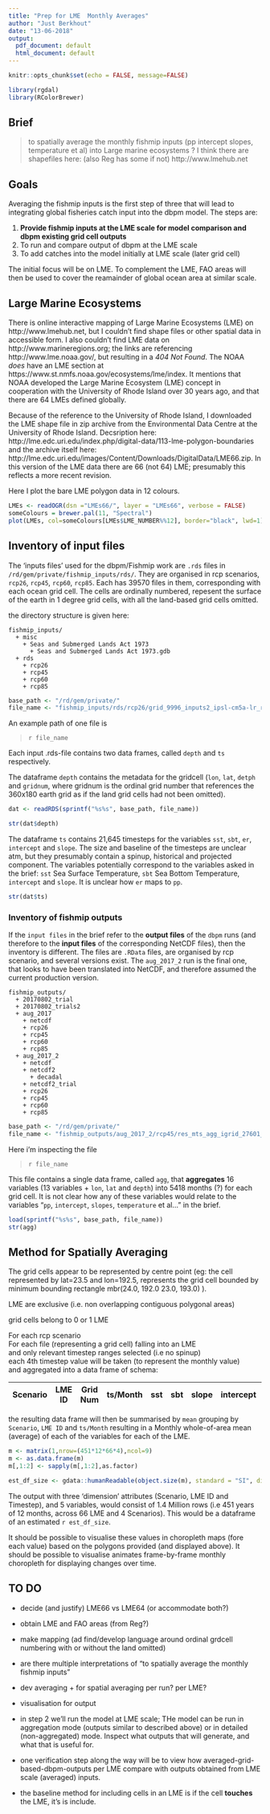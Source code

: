```yaml
---
title: "Prep for LME  Monthly Averages"
author: "Just Berkhout"
date: "13-06-2018"
output:
  pdf_document: default
  html_document: default
---
```


```r
knitr::opts_chunk$set(echo = FALSE, message=FALSE)

library(rgdal)
library(RColorBrewer)

```

## Brief

> to spatially average the monthly fishmip inputs (pp intercept slopes, temperature et al) into 
Large marine ecosystems ?
I think there are shapefiles here: (also Reg has some if not) http://www.lmehub.net

## Goals
Averaging the fishmip inputs is the first step of three that will lead to integrating global fisheries catch input into the dbpm model. The steps are: 

1. **Provide fishmip inputs at the LME scale for model comparison and dbpm existing grid cell outputs**
1. To run and compare output of dbpm at the LME scale
1. To add catches into the model initially at LME scale (later grid cell)

The initial focus will be on LME. To complement the LME, FAO areas will then be used to cover the reamainder of global ocean area at similar scale.


## Large Marine Ecosystems
There is online interactive mapping of Large Marine Ecosystems (LME) on http://www.lmehub.net, but I couldn't find shape files or other spatial data in accessible form. I also couldn't find LME data on http://www.marineregions.org; the links are referencing http://www.lme.noaa.gov/, but resulting in a _404 Not Found_. The NOAA _does_ have an LME section at https://www.st.nmfs.noaa.gov/ecosystems/lme/index. It mentions that NOAA developed the Large Marine Ecosystem (LME) concept in cooperation with the University of Rhode Island over 30 years ago, and that there are 64 LMEs defined globally.

Because of the reference to the University of Rhode Island, I downloaded the LME shape file in zip archive from the Environmental Data Centre at the University of Rhode Island. Decsription here: http://lme.edc.uri.edu/index.php/digital-data/113-lme-polygon-boundaries and the archive itself here: http://lme.edc.uri.edu/images/Content/Downloads/DigitalData/LME66.zip. In this version of the LME data there are 66 (not 64) LME; presumably this reflects a more recent revision. 

Here I plot the bare LME polygon data in 12 colours. 

```r
LMEs <- readOGR(dsn ="LMEs66/", layer = "LMEs66", verbose = FALSE)
someColours = brewer.pal(11, "Spectral")
plot(LMEs, col=someColours[LMEs$LME_NUMBER%%12], border="black", lwd=1)

```

## Inventory of input files

The 'inputs files' used for the dbpm/Fishmip work are `.rds` files in `/rd/gem/private/fishmip_inputs/rds/`. They are organised in rcp scenarios, `rcp26`, `rcp45`, `rcp60`, `rcp85`. Each has 39570 files in them, corresponding with each ocean grid cell. The cells are ordinally numbered, repesent the surface of the earth in 1 degree grid cells, with all the land-based grid cells omitted.

the directory structure is given here:

```
fishmip_inputs/
  + misc
    + Seas and Submerged Lands Act 1973
      + Seas and Submerged Lands Act 1973.gdb
  + rds
    + rcp26
    + rcp45
    + rcp60
    + rcp85
```

``` r
base_path <- "/rd/gem/private/"
file_name <- "fishmip_inputs/rds/rcp26/grid_9996_inputs2_ipsl-cm5a-lr_rcp26.rds"
```

An example path of one file is

> ``r file_name``

Each input .rds-file contains two data frames, called `depth` and `ts` respectively. 

The dataframe `depth` contains the metadata for the gridcell (`lon`, `lat`, `detph` and `gridnum`, where gridnum is the ordinal grid number that references the 360x180 earth grid as if the land grid cells had not been omitted). 

```r

dat <- readRDS(sprintf("%s%s", base_path, file_name))

str(dat$depth)
```

The dataframe `ts` contains 21,645 timesteps for the variables `sst`, `sbt`, `er`, `intercept` and `slope`. The size and baseline of the timesteps are unclear atm, but they presumably contain a spinup, historical and projected component. The variables potentially correspond to the variables asked in the brief: `sst` Sea Surface Temperature, `sbt` Sea Bottom Temperature, `intercept` and `slope`. It is unclear how `er` maps to `pp`.



```r
str(dat$ts)

```

### Inventory of fishmip outputs

If the `input files` in the brief refer to the __output files__ of the `dbpm` runs (and therefore to the __input files__ of the corresponding NetCDF files), then the inventory is different. The files are `.RData` files, are organised by rcp scenario, and several versions exist. The `aug_2017_2` run is the final one, that looks to have been translated into NetCDF, and therefore assumed the current production version. 

```
fishmip_outputs/
  + 20170802_trial
  + 20170802_trials2
  + aug_2017
    + netcdf
    + rcp26
    + rcp45
    + rcp60
    + rcp85
  + aug_2017_2
    + netcdf
    + netcdf2
      + decadal
    + netcdf2_trial
    + rcp26
    + rcp45
    + rcp60
    + rcp85
```

``` r
base_path <- "/rd/gem/private/"
file_name <- "fishmip_outputs/aug_2017_2/rcp45/res_mts_agg_igrid_27601_ipsl-cm5a-lr_rcp45.RData"
```
Here i'm inspecting the file 

> ``r file_name``

This file contains a single data frame, called `agg`, that __aggregates__ 16 variables (13 variables + `lon`, `lat` and `depth`) into 5418 months (?) for each grid cell. It is not clear how any of these variables would relate to the variables "`pp`, `intercept`, `slopes`, `temperature` et al..." in the brief.

```r

load(sprintf("%s%s", base_path, file_name))
str(agg)

```


## Method for Spatially Averaging

The grid cells appear to be represented by centre point (eg: the cell represented by lat=23.5 and lon=192.5, represents the grid cell bounded by minimum bounding rectangle mbr(24.0, 192.0 23.0, 193.0) ).

LME are exclusive (i.e. non overlapping contiguous polygonal areas)

grid cells belong to 0 or 1 LME

For each rcp scenario  
For each file (representing a grid cell) falling into an LME   
and only relevant timestep ranges selected (i.e no spinup)  
each 4th timestep value will be taken (to represent the monthly value)  
and aggregated into a data frame of schema:  

| Scenario | LME ID | Grid Num | ts/Month | sst | sbt | slope | intercept | pp/er |  
| ---------| ------ | -------- | -------- | --- | --- | ----- | --------- | ----- |

the resulting data frame will then be summarised by `mean` grouping by `Scenario`, `LME ID` and `ts/Month` resulting in a Monthly whole-of-area mean (average) of each of the variables for each of the LME.


```r

m <- matrix(1,nrow=(451*12*66*4),ncol=9)
m <- as.data.frame(m)
m[,1:2] <- sapply(m[,1:2],as.factor)

est_df_size <- gdata::humanReadable(object.size(m), standard = "SI", digits=0)


```

The output with three 'dimension' attributes (Scenario, LME ID and Timestep), and 5 variables, would consist of 1.4 Million rows (i.e 451 years of 12 months, across 66 LME and 4 Scenarios). This would be a dataframe of an estimated `r est_df_size`.



It should be possible to visualise these values in choropleth maps (fore each value) based on the polygons provided (and displayed above). It should be possible to visualise animates frame-by-frame monthly choropleth for displaying changes over time. 

## TO DO

* decide (and justify) LME66 vs LME64 (or accommodate both?)
* obtain LME and FAO areas (from Reg?)
* make mapping (ad find/develop language around ordinal grdcell numbering with or without the land omitted)
* are there multiple interpretations of "to spatially average the monthly fishmip inputs"
* dev averaging + for spatial averaging per run? per LME?
* visualisation for output
* in step 2 we'll run the model at LME scale; THe model can be run in aggregation mode (outputs similar to described above) or in detailed (non-aggregated) mode. Inspect what outputs that will generate, and what that is useful for. 

* one verification step along the way will be to view how averaged-grid-based-dbpm-outputs per LME compare with outputs obtained from LME scale (averaged) inputs. 

* the baseline method for including cells in an LME is if the cell __touches__ the LME, it's is include. 